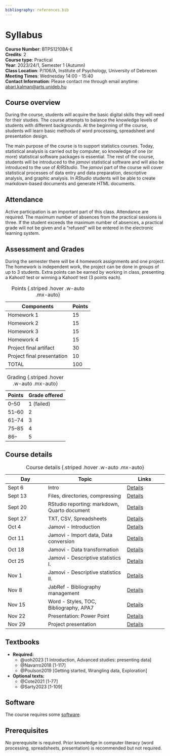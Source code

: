 ---
bibliography: references.bib
---

# Syllabus

**Course Number**: BTPS1210BA-E\
**Credits**: 2\
**Course type**: Practical\
**Year**: 2023/24/1, Semester 1 (Autumn)\
**Class Location**: P/106/A, Institute of Psychology, University of Debrecen\
**Meeting Times**: Wednesday 14:00 - 15:40\
**Contact Information**: Please contact me through email anytime: [abari.kalman\@arts.unideb.hu](mailto:abari.kalman@arts.unideb.hu){.email}

## Course overview

During the course, students will acquire the basic digital skills they will need for their studies. The course attempts to balance the knowledge levels of students with different backgrounds. At the beginning of the course, students will learn basic methods of word processing, spreadsheet and presentation design. 

The main purpose of the course is to support statistics courses. Today, statistical analysis is carried out by computer, so knowledge of one (or more) statistical software packages is essential. The rest of the course, students will be introduced to the *jamovi* statistical software and will also be introduced to the use of *R/RStudio*. The *jamovi* part of the course will cover statistical processes of data entry and data preparation, descriptive analysis, and graphic analysis. In *RStudio* students will be able to create markdown-based documents and generate HTML documents.


## Attendance

Active participation is an important part of this class. Attendance are required. The maximum number of absences from the practical sessions is three. If the student exceeds the maximum number of absences, a practical grade will not be given and a "refused" will be entered in the electronic learning system.

## Assessment and Grades

During the semester there will be 4 homework assignments and one project. The homework is independent work, the project can be done in groups of up to 3 students. Extra points can be earned by working in class, presenting a Kahoot! test or winning a Kahoot! test (3 points each).

| Components                 | Points |
|----------------------------|--------|
| Homework 1                 | 15     |
| Homework 2                 | 15     |
| Homework 3                 | 15     |
| Homework 4                 | 15     |
| Project final artifact     | 30     |
| Project final presentation | 10     |
| TOTAL                      | 100    |

: Points {.striped .hover .w-auto .mx-auto}

| Points     | Grade offered    |
|------------|------------------|
| 0--50      | 1 (failed)       |
| 51--60     | 2                |
| 61--74     | 3                |
| 75--85     | 4                |
| 86--       | 5                |

: Grading {.striped .hover .w-auto .mx-auto}

## Course details

| Day     | Topic                                        | Links                         |
|------------------|-----------------------------------|------------------|
| Sept 6  | Intro                                        | [Details](details.qmd#sec-01) |
| Sept 13 | Files, directories, compressing              | [Details](details.qmd#sec-02) |
| Sept 20 | RStudio reporting: markdown, Quarto document | [Details](details.qmd#sec-03) |
| Sept 27 | TXT, CSV, Spreadsheets                       | [Details](details.qmd#sec-04) |
| Oct 4   | Jamovi - Introduction                        | [Details](details.qmd#sec-05) |
| Oct 11  | Jamovi - Import data, Data conversion        | [Details](details.qmd#sec-06) |
| Oct 18  | Jamovi - Data transformation                 | [Details](details.qmd#sec-07) |
| Oct 25  | Jamovi - Descriptive statistics I.           | [Details](details.qmd#sec-08) |
| Nov 1   | Jamovi - Descriptive statistics II.          | [Details](details.qmd#sec-09) |
| Nov 8   | JabRef - Bibliography management             | [Details](details.qmd#sec-10) |
| Nov 15  | Word - Styles, TOC, Bibliography, APA7       | [Details](details.qmd#sec-11) |
| Nov 22  | Presentation: Power Point                    | [Details](details.qmd#sec-12) |
| Nov 29  | Project presentation                         | [Details](details.qmd#sec-13) |

: Course details {.striped .hover .w-auto .mx-auto}

## Textbooks

-   **Required:**
    -   @uoh2023 [1 Introduction, Advanced studies: presenting data]
    -   @Navarro2018 [1-117]
    -   @Poulson2019 [Getting started, Wrangling data, Exploration]
-   **Optional texts:**
    -   @Cote2021 [1-77]
    -   @Sarty2023 [1-109]

## Software

The course requires some [software](software.qmd).

## Prerequisites

No prerequisite is required. Prior knowledge in computer literacy (word processing, spreadsheets, presentation) is recommended but not required.
